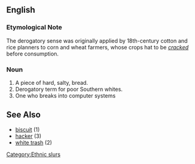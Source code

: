 ==English==

===Etymological Note===

The derogatory sense was originally applied by 18th-century cotton and rice planners to corn and wheat farmers, whose crops hat to be ''[[crack]]ed'' before consumption.

===Noun===

# A piece of hard, salty, bread.
# Derogatory term for poor Southern whites.
# One who breaks into computer systems

==See Also==
*[[biscuit]] (1)
*[[hacker]] (3)
*[[white trash]] (2)

[[Category:Ethnic slurs]]